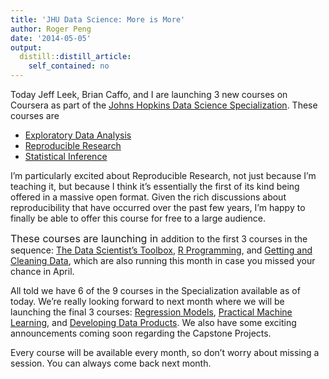 ```yaml
---
title: 'JHU Data Science: More is More'
author: Roger Peng
date: '2014-05-05'
output:
  distill::distill_article:
    self_contained: no
---
```


Today Jeff Leek, Brian Caffo, and I are launching 3 new courses on Coursera as part of the [Johns Hopkins Data Science Specialization](https://www.coursera.org/specialization/jhudatascience/1). These courses are

  * [Exploratory Data Analysis](https://www.coursera.org/course/exdata)
  * [Reproducible Research](https://www.coursera.org/course/repdata)
  * [Statistical Inference](https://www.coursera.org/course/statinference)

I'm particularly excited about Reproducible Research, not just because I'm teaching it, but because I think it's essentially the first of its kind being offered in a massive open format. Given the rich discussions about reproducibility that have occurred over the past few years, I'm happy to finally be able to offer this course for free to a large audience.

<span style="font-size: 16px;">These courses are launching in </span>addition to the first 3 courses in the sequence: [The Data Scientist's Toolbox](https://www.coursera.org/course/datascitoolbox), [R Programming](https://www.coursera.org/course/rprog), and [Getting and Cleaning Data](https://www.coursera.org/course/getdata), which are also running this month in case you missed your chance in April.

All told we have 6 of the 9 courses in the Specialization available as of today. We're really looking forward to next month where we will be launching the final 3 courses: [Regression Models](https://www.coursera.org/course/regmods), [Practical Machine Learning](https://www.coursera.org/course/predmachlearn), and [Developing Data Products](https://www.coursera.org/course/predmachlearn). We also have some exciting announcements coming soon regarding the Capstone Projects.

Every course will be available every month, so don't worry about missing a session. You can always come back next month.
